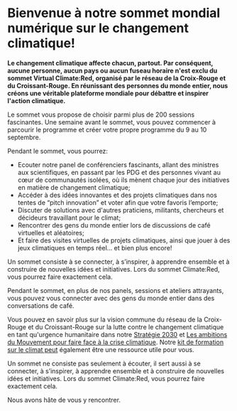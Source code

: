 
# Bienvenue à notre sommet mondial numérique sur le changement climatique!

**Le changement climatique affecte chacun, partout. Par conséquent, aucune personne, aucun pays ou aucun fuseau horaire n'est exclu du sommet Virtual Climate:Red, organisé par le réseau de la Croix-Rouge et du Croissant-Rouge. En réunissant des personnes du monde entier, nous créons une véritable plateforme mondiale pour débattre et inspirer l'action climatique.**

Le sommet vous propose de choisir parmi plus de 200 sessions fascinantes. Une semaine avant le sommet, vous pouvez commencer à parcourir le programme et créer votre propre programme du 9 au 10 septembre.

Pendant le sommet, vous pourrez:
* Ecouter notre panel de conférenciers fascinants, allant des ministres aux scientifiques, en passant par les PDG et des personnes vivant au cœur de communautés isolées, où ils mènent chaque jour des initiatives en matière de changement climatique; 
* Accéder à des idées innovantes et des projets climatiques dans nos tentes de “pitch innovation” et voter afin que votre favoris l’emporte; 
* Discuter de solutions avec d'autres praticiens, militants, chercheurs et décideurs travaillant pour le climat; 
* Rencontrer des gens du monde entier lors de discussions de café virtuelles et aléatoires; 
* Et faire des visites virtuelles de projets climatiques, ainsi que jouer à des jeux climatiques en temps réel… et bien plus encore!

Un sommet consiste à se connecter, à s’inspirer, à apprendre ensemble et à construire de nouvelles idées et initiatives. Lors du sommet Climate:Red, vous pourrez faire exactement cela.

Pendant le sommet, en plus de nos panels, sessions et ateliers attrayants, vous pouvez vous connecter avec des gens du monde entier dans des conversations de café.

<AtriumVideo />

Vous pouvez en savoir plus sur la vision commune du réseau de la Croix-Rouge et du Croissant-Rouge sur la lutte contre le changement climatique en tant qu'urgence humanitaire dans notre [Stratégie 2030](https://future-rcrc.com/strategy-2030/) et [Les ambitions du Mouvement pour faire face à la crise climatique](https://media.ifrc.org/ifrc/wp-content/uploads/sites/5/2020/02/Movement-Climate-Ambitions-2020-final.pdf). Notre [kit de formation sur le climat peut](https://www.climatecentre.org/training/) également être une ressource utile pour vous.

Un sommet ne consiste pas seulement à écouter, il sert aussi à se connecter, à s’inspirer, à apprendre ensemble et à construire de nouvelles idées et initiatives. Lors du sommet Climate:Red, vous pourrez faire exactement cela.

Nous avons hâte de vous y rencontrer.
